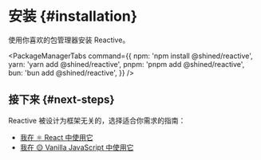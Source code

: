 # 安装 \{#installation}

使用你喜欢的包管理器安装 Reactive。


<PackageManagerTabs
  command={{
    npm: 'npm install @shined/reactive',
    yarn: 'yarn add @shined/reactive',
    pnpm: 'pnpm add @shined/reactive',
    bun: 'bun add @shined/reactive',
  }}
/>

## 接下来 \{#next-steps}

Reactive 被设计为框架无关的，选择适合你需求的指南：

- [我在 ⚛️ React 中使用它](/guide/usage/react)
- [我在 🟡 Vanilla JavaScript 中使用它](/guide/usage/vanilla)
